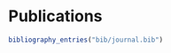 # Publications

```r
bibliography_entries("bib/journal.bib")
```

<!-- ## Working Papers under Revision or Review -->
<!--  -->
<!-- ::: {#refs_working_paper} -->
<!-- ::: -->

<!--  ::: {#refs_proceedings} -->
<!-- ::: -->
